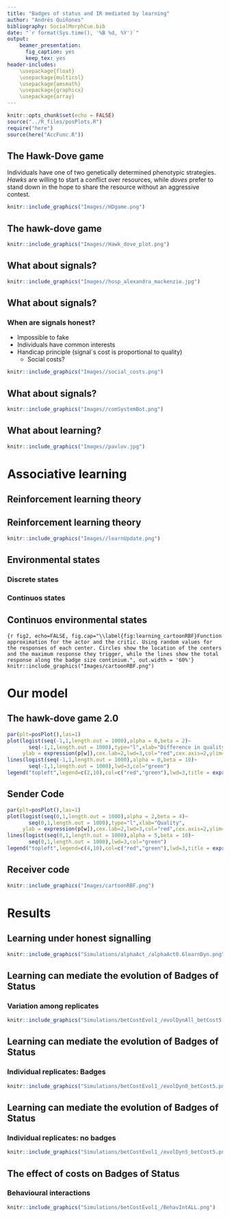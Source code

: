 ```yaml
---
title: "Badges of status and IR mediated by learning"
author: "Andrés Quiñones"
bibliography: SocialMorphCue.bib
date: "`r format(Sys.time(), '%B %d, %Y')`"
output: 
    beamer_presentation: 
      fig_caption: yes
      keep_tex: yes
header-includes: 
    \usepackage{float}
    \usepackage{multicol}
    \usepackage{amsmath} 
    \usepackage{graphicx}
    \usepackage{array}
---
```


```r
knitr::opts_chunk$set(echo = FALSE)
source("../R_files/posPlots.R")
require("here")
source(here("AccFunc.R"))

```

## The Hawk-Dove game

Individuals have one of two genetically determined phenotypic strategies. _Hawks_ are willing to start a conflict over resources, while _doves_ prefer to stand down in the hope to share the resource without an aggressive contest.

```r
knitr::include_graphics("Images//HDgame.png")
```

## The hawk-dove game

\begin{align*}
w_H &= p_H \frac{V-C}{2}+(1-p_h) V\\
w_D &= p_H 0 + (1-p_H)\frac{V}{2}
\end{align*}
\vspace{-0.8cm}
```r
knitr::include_graphics("Images//Hawk_dove_plot.png")
```


<!-- ## The hawk-dove game -->

<!-- ```{r, echo=FALSE, fig.cap="\\label{fig:HD_game}Hawk-dove game. Dashed line is the  game theoretical prediction for frequency of hawks.", out.width = '80%'} -->
<!-- knitr::include_graphics("Simulations/mutType_/basicHawkDove.png") -->
<!-- ``` -->

## What about signals?

```r
knitr::include_graphics("Images//hosp_alexandra_mackenzie.jpg")

```


## What about signals?

### When are signals honest?

* Impossible to fake
* Individuals have common interests
* Handicap principle (signal´s cost is proportional to quality)
  + Social costs? 
  
```r
knitr::include_graphics("Images//social_costs.png")
```

## What about signals?

```r
knitr::include_graphics("Images//comSystemBot.png")
```

## What about learning?

```r
knitr::include_graphics("Images//pavlov.jpg")
```

# Associative learning

## Reinforcement learning theory

\begin{columns}[T]
 \column{0.5\linewidth}
 \begin{equation*}
  \Delta V_{t(s)}=\alpha \underbrace{(R_t-V_t)}_\text{prediction error}
  \end{equation*}
  \pause
  \includegraphics[width=1\textwidth]{Images//learn_curve.png}
 \column{0.5\linewidth}
  \pause
  \includegraphics[height=.9\textheight]{Images//predErrorNeur.png}
\end{columns}
  
## Reinforcement learning theory

```r
knitr::include_graphics("Images//learnUpdate.png")
```

## Environmental states

### Discrete states
\includegraphics[width=0.8\textwidth]{Images//discreteStates.png}

\pause

### Continuos states
\includegraphics[width=0.8\textwidth]{Images//contStates.png}

## Continuos environmental states
\begin{equation*}
  \Delta V_{t(s)}=\alpha \underbrace{(R_t-V_t)}_\text{prediction error}
\end{equation*}

```{r fig2, echo=FALSE, fig.cap="\\label{fig:learning_cartoonRBF}Function approximation for the actor and the critic. Using random values for the responses of each center. Circles show the location of the centers and the maximum response they trigger, while the lines show the total response along the badge size continium.", out.width = '60%'}
knitr::include_graphics("Images/cartoonRBF.png")
```

# Our model

## The hawk-dove game 2.0

\begin{center}
\begin{tabular}{ >{\centering\arraybackslash}p{1cm} | >{\centering\arraybackslash}p{4.5cm} | >{\centering\arraybackslash}p{4.5cm} }
& H & D \\ \hline
H & $p_w V\frac{-C}{2} + (1-p_w) \frac{-C}{2}$ & $V$ \\ \hline
V & $0$ & $\frac{V}{2}$\\
\end{tabular}
\end{center}

\begin{equation*}
p_w=\frac{1}{1+e^{-\beta(Q_i-Q_j)}}
\end{equation*}

```r
par(plt=posPlot(),las=1)
plot(logist(seq(-1,1,length.out = 1000),alpha = 0,beta = 2)~
       seq(-1,1,length.out = 1000),type="l",xlab="Difference in quality",
     ylab = expression(p[w]),cex.lab=2,lwd=3,col="red",cex.axis=2,ylim=c(0,1))
lines(logist(seq(-1,1,length.out = 1000),alpha = 0,beta = 10)~
       seq(-1,1,length.out = 1000),lwd=3,col="green")
legend("topleft",legend=c(2,10),col=c("red","green"),lwd=3,title = expression(beta),cex=2,bty="n")

```

## Sender Code

\begin{equation*}
s_i = \frac{1}{1+e^{-(\epsilon_i+\gamma_iQ_i)}}
\label{eq:react_norm}
\end{equation*}

```r
par(plt=posPlot(),las=1)
plot(logist(seq(0,1,length.out = 1000),alpha = 2,beta = 4)~
       seq(0,1,length.out = 1000),type="l",xlab="Quality",
     ylab = expression(p[w]),cex.lab=2,lwd=3,col="red",cex.axis=2,ylim=c(0,1))
lines(logist(seq(0,1,length.out = 1000),alpha = 5,beta = 10)~
       seq(0,1,length.out = 1000),lwd=3,col="green")
legend("topleft",legend=c(4,10),col=c("red","green"),lwd=3,title = expression(gamma),cex=2,bty="n")

```

## Receiver code

\begin{equation*}
  \Delta V_{t(s)}=\alpha (R_t-V_t)
\end{equation*}


```r
knitr::include_graphics("Images/cartoonRBF.png")
```

# Results

## Learning under honest signalling 

```r
knitr::include_graphics("Simulations/alphaAct_/alphaAct0.6learnDyn.png")
```

## Learning can mediate the evolution of Badges of Status
### Variation among replicates
```r
knitr::include_graphics("Simulations/betCostEvol1_/evolDynAll_betCost5.png")
```


## Learning can mediate the evolution of Badges of Status
### Individual replicates: Badges
```r
knitr::include_graphics("Simulations/betCostEvol1_/evolDyn0_betCost5.png")
```

## Learning can mediate the evolution of Badges of Status
### Individual replicates: no badges
```r
knitr::include_graphics("Simulations/betCostEvol1_/evolDyn5_betCost5.png")
```

## The effect of costs on Badges of Status
### Behavioural interactions

```r
knitr::include_graphics("Simulations/betCostEvol1_/BehavIntALL.png")
```



